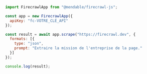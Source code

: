 ```js Node
import FirecrawlApp from "@mendable/firecrawl-js";

const app = new FirecrawlApp({
  apiKey: "fc-VOTRE_CLÉ_API"
});

const result = await app.scrape("https://firecrawl.dev", {
  formats: [{
    type: "json",
    prompt: "Extraire la mission de l'entreprise de la page."
  }]
});

console.log(result);
```
